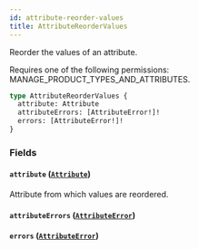 ```yaml
---
id: attribute-reorder-values
title: AttributeReorderValues
---
```



Reorder the values of an attribute. 

Requires one of the following permissions: MANAGE_PRODUCT_TYPES_AND_ATTRIBUTES.

```graphql
type AttributeReorderValues {
  attribute: Attribute
  attributeErrors: [AttributeError!]!
  errors: [AttributeError!]!
}
```


### Fields

#### `attribute` ([`Attribute`](../../../developer/api-reference/objects/attribute))

Attribute from which values are reordered.


#### `attributeErrors` ([`AttributeError`](../../../developer/api-reference/objects/attribute-error))




#### `errors` ([`AttributeError`](../../../developer/api-reference/objects/attribute-error))






